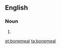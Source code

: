 ==English==

===Noun===
{{en-noun|-}}

# {{alternative spelling of|bone meal|lang=en}}

[[et:bonemeal]]
[[ta:bonemeal]]